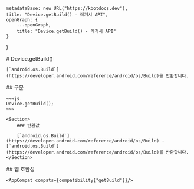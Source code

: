 
    metadataBase: new URL("https://kbotdocs.dev"),
    title: "Device.getBuild() - 레거시 API",
    openGraph: {
        ...openGraph,
        title: "Device.getBuild() - 레거시 API"
    }
}

<Section>
    # Device.getBuild()

    [`android.os.Build`](https://developer.android.com/reference/android/os/Build)를 반환합니다.
</Section>
<Section>
    ## 구문

    ~~~js
    Device.getBuild();
    ~~~

    <Section>
        ### 반환값

        [`android.os.Build`](https://developer.android.com/reference/android/os/Build) - [`android.os.Build`](https://developer.android.com/reference/android/os/Build)를 반환합니다.
    </Section>
</Section>
<Section>
    ## 앱 호환성

    <AppCompat compats={compatibility["getBuild"]}/>
</Section>